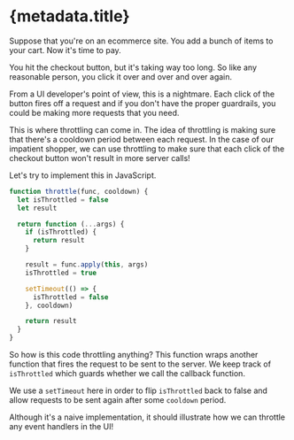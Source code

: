 
# {metadata.title}

Suppose that you're on an ecommerce site. You add a bunch of items to
your cart. Now it's time to pay.

You hit the checkout button, but it's taking way too long. So like
any reasonable person, you click it over and over and over again.

From a UI developer's point of view, this is a nightmare.
Each click of the button fires off a request and if you don't
have the proper guardrails, you could be making more requests that you need.

This is where throttling can come in. The idea of throttling is making sure
that there's a cooldown period between each request. In the case
of our impatient shopper, we can use throttling to make sure that each
click of the checkout button won't result in more server calls!

Let's try to implement this in JavaScript.

```js
function throttle(func, cooldown) {
  let isThrottled = false
  let result

  return function (...args) {
    if (isThrottled) {
      return result
    }

    result = func.apply(this, args)
    isThrottled = true

    setTimeout(() => {
      isThrottled = false
    }, cooldown)

    return result
  }
}
```

So how is this code throttling anything? This function wraps another function
that fires the request to be sent to the server. We keep track of `isThrottled`
which guards whether we call the callback function.

We use a `setTimeout` here in order to flip `isThrottled` back to false and
allow requests to be sent again after some `cooldown` period.

Although it's a naive implementation, it should illustrate how we can throttle
any event handlers in the UI!
